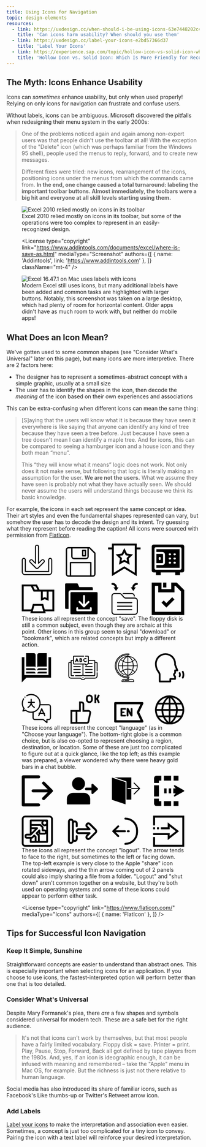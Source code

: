 ```yaml
---
title: Using Icons for Navigation
topic: design-elements
resources:
  - link: https://uxdesign.cc/when-should-i-be-using-icons-63e7448202c4
    title: 'Can icons harm usability? When should you use them'
  - link: https://uxdesign.cc/label-your-icons-e2bd57366d37
    title: 'Label Your Icons'
  - link: https://experience.sap.com/topic/hollow-icon-vs-solid-icon-which-is-more-friendly-for-recognizing/
    title: 'Hollow Icon vs. Solid Icon: Which Is More Friendly for Recognizing?'
---
```


## The Myth: Icons Enhance Usability

Icons can _sometimes_ enhance usability, but only when used properly! Relying on only icons for navigation can frustrate and confuse users.

Without labels, icons can be ambiguous. Microsoft discovered the pitfalls when redesigning their menu system in the early 2000s:

<Blockquote
  author="Jensen Harris via Microsoft"
  link="https://docs.microsoft.com/en-us/archive/blogs/jensenh/the-importance-of-labels"
  title="The Importance of Labels"
>
  <p>
    One of the problems noticed again and again among non-expert users was that people didn't use the toolbar at all! With the exception of the "Delete" icon (which was perhaps familiar from the Windows 95 shell), people used the menus to reply, forward, and to create new messages.
  </p>
  <p>
    Different fixes were tried: new icons, rearrangement of the icons, positioning icons under the menus from which the commands came from. <strong>In the end, one change caused a total turnaround: labeling the important toolbar buttons. Almost immediately, the toolbars were a big hit and everyone at all skill levels starting using them.</strong>
  </p>
</Blockquote>

<figure>

  <Img src="./old-excel.png" alt="Excel 2010 relied mostly on icons in its toolbar" />

  <figcaption>
    Excel 2010 relied mostly on icons in its toolbar, but some of the operations were too complex to represent in an easily-recognized design.
  </figcaption>

  <License
    type="copyright"
    link="https://www.addintools.com/documents/excel/where-is-save-as.html"
    mediaType="Screenshot"
    authors={[
      { name: 'Addintools', link: 'https://www.addintools.com' },
    ]}
    className="mt-4"
  />

</figure>

<figure>

  <FullWidthContainer>

  <Img src="./excel-text-labels.png" alt="Excel 16.47.1 on Mac uses labels with icons" />

  </FullWidthContainer>

  <figcaption>
    Modern Excel still uses icons, but many additional labels have been added and common tasks are highlighted with larger buttons. Notably, this screenshot was taken on a large desktop, which had plenty of room for horizontal content. Older apps didn't have as much room to work with, but neither do mobile apps!
  </figcaption>

</figure>

## What Does an Icon Mean?

We've gotten used to some common shapes (see "Consider What's Universal" later on this page), but many icons are more interpretive. There are 2 factors here:

- The designer has to represent a sometimes-abstract concept with a simple graphic, usually at a small size
- The user has to identify the shapes in the icon, then decode the _meaning_ of the icon based on their own experiences and associations

This can be extra-confusing when different icons can mean the same thing:

<Blockquote
  author="Mary Formanek"
  link="https://uxdesign.cc/label-your-icons-e2bd57366d37"
  title="Label Your Icons"
>
  <p>
    [S]aying that the users will know what it is because they have seen it
    everywhere is like saying that anyone can identify any kind of tree because
    they have seen a tree before. Just because I have seen a tree doesn't mean I
    can identify a maple tree. And for icons, this can be compared to seeing a
    hamburger icon and a house icon and they both mean “menu”.
  </p>
  <p>
    This “they will know what it means” logic does not work. Not only does it
    not make sense, but following that logic is literally making an assumption
    for the user. <strong>We are not the users.</strong> What we assume they
    have seen is probably not what they have actually seen. We should never
    assume the users will understand things because we think its basic
    knowledge.
  </p>
</Blockquote>

For example, the icons in each set represent the same concept or idea. Their art styles and even the fundamental shapes represented can vary, but somehow the user has to decode the design and its intent. Try guessing what they represent before reading the caption! All icons were sourced with permission from [FlatIcon](https://www.flaticon.com/).

<figure>
  <Panel>
    <svg xmlns="http://www.w3.org/2000/svg" viewBox="0 0 500 220" className="w-full fill-current h-64">
      <path d="M299.062,64.865l16.563-8.708,16.563,8.708-3.163-18.444,13.4-13.061-18.518-2.691-8.282-16.781-8.282,16.781L288.825,33.36l13.4,13.061Zm2.354-27.414,9.818-1.427,4.391-8.9,4.391,8.9,9.818,1.427-7.105,6.925,1.678,9.778-8.782-4.617-8.781,4.617,1.677-9.778Z"/><path d="M365.625,11.719H353.711V0H277.539V11.719H265.625v5.859h11.914V99.994l38.086-23.317,38.086,23.317V17.578h11.914ZM347.852,89.537l-32.227-19.73L283.4,89.537V5.859h64.454Z"/><path d="M226.473,27.761,209.806,11.1a2.079,2.079,0,0,0-1.473-.611H143.75a8.342,8.342,0,0,0-8.333,8.334v75a8.343,8.343,0,0,0,8.333,8.333h75a8.342,8.342,0,0,0,8.333-8.333V29.234A2.085,2.085,0,0,0,226.473,27.761ZM156.25,14.651h45.833v25a4.17,4.17,0,0,1-4.166,4.166h-37.5a4.17,4.17,0,0,1-4.167-4.166Zm54.167,83.333H152.083v-37.5h58.334Zm12.5-4.166a4.171,4.171,0,0,1-4.167,4.166h-4.167V58.4a2.082,2.082,0,0,0-2.083-2.084H150a2.082,2.082,0,0,0-2.083,2.084V97.984H143.75a4.171,4.171,0,0,1-4.167-4.166v-75a4.171,4.171,0,0,1,4.167-4.167h8.333v25a8.343,8.343,0,0,0,8.334,8.333h37.5a8.342,8.342,0,0,0,8.333-8.333v-25h1.221L222.917,30.1Z"/><path d="M187.5,39.651h8.333a2.083,2.083,0,0,0,2.084-2.084V20.9a2.083,2.083,0,0,0-2.084-2.084H187.5a2.082,2.082,0,0,0-2.083,2.084V37.567A2.082,2.082,0,0,0,187.5,39.651Zm2.083-16.667h4.167v12.5h-4.167Z"/><path d="M432.775,31.534h-18.5V60.228h18.5a2.053,2.053,0,0,0,2.051-2.051V33.585A2.053,2.053,0,0,0,432.775,31.534Zm-5.343,16.323a2.93,2.93,0,0,1-5.86,0V43.9a2.93,2.93,0,0,1,5.86,0Z"/><path d="M414.275,17.2v8.473h18.5a7.919,7.919,0,0,1,7.911,7.91V58.177a7.92,7.92,0,0,1-7.911,7.91h-18.5V74.56h71.45V17.2Zm42.3,44.457h-1.427a2.93,2.93,0,1,1,0-5.859h1.427a2.93,2.93,0,1,1,0,5.859Zm0-12.849h-1.427a2.93,2.93,0,1,1,0-5.86h1.427a2.93,2.93,0,1,1,0,5.86Zm0-12.848h-1.427a2.93,2.93,0,1,1,0-5.859h1.427a2.93,2.93,0,1,1,0,5.859Zm14.643,25.7h-1.428a2.93,2.93,0,1,1,0-5.859h1.428a2.93,2.93,0,1,1,0,5.859Zm0-12.849h-1.428a2.93,2.93,0,0,1,0-5.86h1.428a2.93,2.93,0,0,1,0,5.86Zm0-12.848h-1.428a2.93,2.93,0,1,1,0-5.859h1.428a2.93,2.93,0,1,1,0,5.859Z"/><path d="M400,8.786v74.19a5.859,5.859,0,0,0,5.859,5.859h7.028v7.256a.976.976,0,0,0,.976.976h12.858a.976.976,0,0,0,.976-.976V88.835H472.3v7.256a.976.976,0,0,0,.976.976h12.858a.976.976,0,0,0,.976-.976V88.835h7.028A5.859,5.859,0,0,0,500,82.976V8.786a5.859,5.859,0,0,0-5.859-5.859H405.859A5.859,5.859,0,0,0,400,8.786Zm91.584,66.75a4.889,4.889,0,0,1-4.883,4.883H413.3a4.889,4.889,0,0,1-4.883-4.883V16.226a4.889,4.889,0,0,1,4.883-4.883h73.4a4.889,4.889,0,0,1,4.883,4.883Z"/><path d="M46.875,78.117a6.228,6.228,0,0,1-4.419-1.828L24.778,58.612a6.25,6.25,0,0,1,8.839-8.839l7.008,7.008V9.37a6.25,6.25,0,0,1,12.5,0V56.781l7.008-7.008a6.25,6.25,0,0,1,8.839,8.839L51.3,76.289a6.232,6.232,0,0,1-4.42,1.828Zm-2.21-4.037a3.13,3.13,0,0,0,4.42,0L66.762,56.4A3.125,3.125,0,1,0,62.431,51.9c-.03.029-.059.058-.087.088l-9.676,9.675A1.562,1.562,0,0,1,50,60.553V9.37a3.125,3.125,0,0,0-6.25,0V60.553a1.562,1.562,0,0,1-2.667,1.105l-9.677-9.675A3.125,3.125,0,1,0,26.9,56.314c.029.03.058.059.088.087L44.665,74.079Z"/><path d="M84.375,96.87h-75A9.386,9.386,0,0,1,0,87.5V50a6.25,6.25,0,0,1,12.5,0V84.37H81.25V50a6.25,6.25,0,0,1,12.5,0V87.5A9.386,9.386,0,0,1,84.375,96.87ZM6.25,46.87A3.129,3.129,0,0,0,3.125,50V87.5a6.257,6.257,0,0,0,6.25,6.25h75a6.257,6.257,0,0,0,6.25-6.25V50a3.125,3.125,0,0,0-6.25,0V85.933A1.563,1.563,0,0,1,82.812,87.5H10.937a1.563,1.563,0,0,1-1.562-1.562V50A3.129,3.129,0,0,0,6.25,46.87Z"/><path d="M218.708,137.083v6.1h-67.66a7.083,7.083,0,0,0-7.084,7.083v50.772h-7.3a3.328,3.328,0,0,1-3.328-3.328V125.741a3.328,3.328,0,0,1,3.328-3.328h33.131a2.981,2.981,0,0,1,2.7,1.715L177,133.755H215.38A3.328,3.328,0,0,1,218.708,137.083Z"/><path d="M230.005,149.046H153.019a3.2,3.2,0,0,0-3.195,3.2v62.018a3.328,3.328,0,0,0,3.328,3.328h76.853a3.328,3.328,0,0,0,3.328-3.328V152.374a3.328,3.328,0,0,0-3.328-3.328Zm-54.461,28.269a2.93,2.93,0,0,1,4.143,0l8.963,8.963v-24.91a2.93,2.93,0,1,1,5.859,0v24.91l8.963-8.963a2.93,2.93,0,0,1,4.143,4.143s-13.53,13.484-13.983,13.98a2.908,2.908,0,0,1-4.125-.015l-13.963-13.965A2.93,2.93,0,0,1,175.544,177.315Zm39.891,27.95a2.929,2.929,0,0,1-2.93,2.929H170.652a2.931,2.931,0,0,1-2.93-2.929v-6.618a2.93,2.93,0,0,1,5.859,0v3.688h36v-3.688a2.93,2.93,0,0,1,5.859,0Z"/><path d="M100,141.832H54.913l-8.257-16.07H0v82.617H27.848l-1.618,5.859H73.77l-1.618-5.859H100Zm-35.352,5.859h12.11V167.28l-6.055-2.5-6.055,2.5Zm-21.569-16.07,5.247,10.211h-8.4l-5.246-10.211Zm-9.153,76.758,4.633-16.8H61.441l4.633,16.8Zm60.215-5.859h-23.6l-4.635-16.8H34.1l-4.635,16.8H5.859v-70.9H28.094l8.258,16.07H58.789V176.04L70.7,171.119l11.914,4.921V147.691H94.141Z"/><path d="M347.917,219.219h-62.5a9.384,9.384,0,0,1-9.375-9.375V161.406a9.384,9.384,0,0,1,9.375-9.375h15.625a8.529,8.529,0,0,1,6.368,2.86l7.647,8.6a7.746,7.746,0,0,0,5.791,2.6h27.069a9.385,9.385,0,0,1,9.375,9.375v34.375A9.385,9.385,0,0,1,347.917,219.219Zm-62.5-64.063a6.25,6.25,0,0,0-6.25,6.25v48.438a6.25,6.25,0,0,0,6.25,6.25h62.5a6.25,6.25,0,0,0,6.25-6.25V175.469a6.25,6.25,0,0,0-6.25-6.25H320.848a10.882,10.882,0,0,1-8.125-3.65l-7.647-8.6a5.4,5.4,0,0,0-4.034-1.81Z"/><path d="M346.354,162.969a1.562,1.562,0,0,1-1.562-1.563,6.25,6.25,0,0,0-6.25-6.25H311.979a1.563,1.563,0,0,1,0-3.125h26.563a9.385,9.385,0,0,1,9.375,9.375A1.563,1.563,0,0,1,346.354,162.969Z"/><path d="M293.229,134.844a14.063,14.063,0,0,0-14.062-14.063,3.125,3.125,0,0,0,0,6.25,7.813,7.813,0,0,1,7.812,7.813h-4.687l7.812,10.937,7.813-10.937Z"/><path d="M340.1,134.844a14.063,14.063,0,0,1,14.063-14.063,3.125,3.125,0,0,1,0,6.25,7.813,7.813,0,0,0-7.813,7.813h4.688l-7.813,10.937-7.812-10.937Z"/><path d="M338.542,183.281h-43.75a1.563,1.563,0,1,1,0-3.125h43.75a1.563,1.563,0,0,1,0,3.125Z"/><path d="M338.542,194.219h-43.75a1.563,1.563,0,1,1,0-3.125h43.75a1.563,1.563,0,0,1,0,3.125Z"/><path d="M338.542,205.156h-43.75a1.563,1.563,0,1,1,0-3.125h43.75a1.563,1.563,0,0,1,0,3.125Z"/><path d="M477,120H460v20H430V120H400V220H500V143Zm13,90H410V130h10v20h50V130h3l17,17Z"/><path d="M445,183l-8-8-7,7,15,15,25-25-7-7Z"/><path d="M435,120h10v15H435Z"/>
    </svg>
  </Panel>

  <figcaption>
    These icons all represent the concept "save". The floppy disk is still a common subject, even though they are archaic at this point. Other icons in this group seem to signal "download" or "bookmark", which are related concepts but imply a different action.
  </figcaption>
</figure>

<figure>
  <Panel>
    <svg xmlns="http://www.w3.org/2000/svg" viewBox="0 0 500.107 220" className="w-full fill-current h-64">
      <path d="M486.925,143.172A45,45,0,1,0,500.107,175,44.711,44.711,0,0,0,486.925,143.172Zm-40.358-6.981a57.374,57.374,0,0,0-4.774,5.255,54.7,54.7,0,0,0-7.012,11.3H422.2A39.837,39.837,0,0,1,446.567,136.191ZM419.185,158.02h13.5a52.945,52.945,0,0,0-2.665,14.338H415.461A39.441,39.441,0,0,1,419.185,158.02Zm-3.724,19.612h14.564a52.937,52.937,0,0,0,2.665,14.338h-13.5A39.436,39.436,0,0,1,415.461,177.632Zm6.74,19.612h12.58a54.712,54.712,0,0,0,7.012,11.3,57.506,57.506,0,0,0,4.774,5.255A39.839,39.839,0,0,1,422.2,197.244Zm30.264,14.811a51.927,51.927,0,0,1-6.557-6.808,50.29,50.29,0,0,1-5.266-8h11.823Zm0-20.085h-14.2a47.2,47.2,0,0,1-2.957-14.338h17.159Zm0-19.612H435.306a47.214,47.214,0,0,1,2.959-14.338h14.2Zm0-19.612H440.642a50.24,50.24,0,0,1,5.141-7.845,51.784,51.784,0,0,1,6.682-6.958Zm42.278,19.612H480.178a52.905,52.905,0,0,0-2.664-14.338h13.5A39.441,39.441,0,0,1,494.743,172.358ZM488,152.746h-12.58a54.748,54.748,0,0,0-7.012-11.3,57.519,57.519,0,0,0-4.774-5.255A39.837,39.837,0,0,1,488,152.746Zm-30.264-14.81a51.8,51.8,0,0,1,6.556,6.808,50.175,50.175,0,0,1,5.267,8H457.739Zm0,20.084h14.2a47.177,47.177,0,0,1,2.958,14.338H457.739Zm0,19.612H474.9a47.209,47.209,0,0,1-2.96,14.338h-14.2Zm0,34.415v-14.8h11.823a50.193,50.193,0,0,1-5.141,7.845A51.784,51.784,0,0,1,457.739,212.047Zm5.9,1.753a57.652,57.652,0,0,0,4.774-5.255,54.712,54.712,0,0,0,7.012-11.3H488A39.839,39.839,0,0,1,463.637,213.8Zm27.382-21.83h-13.5a52.9,52.9,0,0,0,2.664-14.338h14.565A39.436,39.436,0,0,1,491.019,191.97Z"/><path d="M338.088,169.349c-1.369,0-2.738.492-2.738,1.65v11.937l-5.688-10.848c-1.334-2.563-2.071-2.739-4.037-2.739-1.37,0-2.739.527-2.739,1.685v22.294c0,1.124,1.369,1.685,2.739,1.685s2.738-.561,2.738-1.685V181.391l6.671,12.148a3.062,3.062,0,0,0,3.054,1.474c1.369,0,2.738-.561,2.738-1.685V171C340.826,169.841,339.457,169.349,338.088,169.349Z"/><path d="M318.849,174.124c1.054,0,1.651-1.124,1.651-2.423,0-1.123-.492-2.352-1.651-2.352h-12.5c-1.194,0-2.388.562-2.388,1.685v22.294c0,1.124,1.194,1.685,2.388,1.685h12.5c1.159,0,1.651-1.228,1.651-2.352,0-1.3-.6-2.422-1.651-2.422H309.44V184.27h5.267c1.158,0,1.65-1.123,1.65-2.071,0-1.124-.6-2.142-1.65-2.142H309.44v-5.933Z"/><path d="M361.447,182.224,374.091,155.6a3.515,3.515,0,0,0-3.176-5.025H287.938a3.516,3.516,0,0,0-3.516,3.516v56.256a3.516,3.516,0,0,0,3.516,3.516h82.977a3.516,3.516,0,0,0,3.176-5.025Zm-69.993,24.612V157.612h73.9l-10.975,23.1a3.521,3.521,0,0,0,0,3.018l10.975,23.1Z"/><path d="M82.626,157.286H57.9c.078-.867.121-1.745.121-2.633a29.018,29.018,0,0,0-43.507-25.135,1.758,1.758,0,1,0,1.76,3.044A25.5,25.5,0,1,1,29.01,180.148a25.211,25.211,0,0,1-15.986-5.637,1.761,1.761,0,0,0-1.62-.311l-4.667,1.22L8.565,171.4a1.757,1.757,0,0,0-.178-1.763,25.507,25.507,0,0,1-1.449-27.754A1.758,1.758,0,1,0,3.9,140.122a29.03,29.03,0,0,0,1.053,30.739l-2.943,6.467a1.758,1.758,0,0,0,2.044,2.429l7.477-1.954a29,29,0,0,0,21.523,5.578v15.394a7.392,7.392,0,0,0,7.383,7.384H65.3l11.118,9.095a1.758,1.758,0,0,0,2.871-1.361v-7.734h3.34a7.392,7.392,0,0,0,7.384-7.384V164.67A7.392,7.392,0,0,0,82.626,157.286Zm3.868,41.489a3.873,3.873,0,0,1-3.868,3.868h-5.1A1.758,1.758,0,0,0,75.77,204.4v5.783l-8.683-7.1c-.479-.436-.9-.436-1.839-.436H40.433a3.873,3.873,0,0,1-3.867-3.868V182.663a29.108,29.108,0,0,0,20.8-21.861H82.626a3.872,3.872,0,0,1,3.868,3.868ZM70.278,186.927a1.757,1.757,0,0,0-.748-3.347h-.72l-5.67-12.921a1.758,1.758,0,0,0-3.22,0L54.251,183.58h-.72a1.757,1.757,0,0,0-.748,3.347l-2.112,4.813a1.758,1.758,0,1,0,3.219,1.412l2.658-6.056h9.965l2.657,6.056a1.758,1.758,0,1,0,3.22-1.412ZM58.09,183.58l3.44-7.84,3.44,7.84ZM9.74,137.139a1.758,1.758,0,1,0-1.243-.515A1.774,1.774,0,0,0,9.74,137.139Zm8.777,28.213a1.758,1.758,0,1,0,1.69,3.083,20.128,20.128,0,0,0,8.7-9.438,20.133,20.133,0,0,0,8.7,9.438,1.758,1.758,0,0,0,1.691-3.083,16.626,16.626,0,0,1-8.446-12.1H38.66a1.758,1.758,0,0,0,0-3.516H30.666v-7.326a1.758,1.758,0,1,0-3.516,0v7.326H20.8a1.758,1.758,0,0,0,0,3.516h6.163A16.626,16.626,0,0,1,18.517,165.352Z"/><path d="M208.078,127.357a10.56,10.56,0,0,0-10.548,10.548v5.274a10.548,10.548,0,0,0,21.1,0v-5.274A10.559,10.559,0,0,0,208.078,127.357Zm5.273,15.822a5.274,5.274,0,0,1-10.547,0v-5.274a5.274,5.274,0,1,1,10.547,0Zm26.725-13.5-4.735-2.323-5.175,10.552h-.993V127.357H223.9v26.369h5.274V143.179h.968l5.161,10.9,4.766-2.258-5.331-11.254Zm-34.635,45.5H192.256V156.715a7.919,7.919,0,0,0-7.91-7.911h-7.911v26.369H150.066v42.19h50.1a7.929,7.929,0,0,0,7.757-6.353l5.274-26.369a7.921,7.921,0,0,0-7.757-9.468Zm-39.554,36.916H155.34V180.447h10.547Zm42.139-28.483-5.273,26.369a2.642,2.642,0,0,1-2.586,2.114H171.161V180.447h10.548V154.078h2.637a2.64,2.64,0,0,1,2.637,2.637v23.732h18.458A2.64,2.64,0,0,1,208.026,183.606Z"/><path d="M410.1,32.259c0,14.241,4.762,21.119,8.239,26.14,2.055,2.968,3.539,5.112,3.539,7.878v21.1a2.637,2.637,0,0,0,2.637,2.637h32.7a2.637,2.637,0,0,0,2.637-2.637V82.1h12.13a2.637,2.637,0,0,0,2.637-2.637V71.551a2.639,2.639,0,0,0-1.167-2.189c-.979-.671-2.349-2.122-2.349-3.085,0-1.052,1.555-2.552,2.349-3.085A2.637,2.637,0,0,0,474.616,61V55.729h4.4a2.638,2.638,0,0,0,2.443-3.63L474.616,35.26v-3a32.26,32.26,0,0,0-64.519,0Zm5.274,0a26.986,26.986,0,0,1,53.971,0v3.517a2.636,2.636,0,0,0,.194.992l5.558,13.687h-3.115a2.637,2.637,0,0,0-2.637,2.637v6.633c-1.4,1.228-3.516,3.575-3.516,6.552s2.115,5.324,3.516,6.552v4h-12.13a2.637,2.637,0,0,0-2.637,2.637v5.273H427.149V66.277c0-4.414-2.175-7.555-4.477-10.88C419.419,50.7,415.371,44.853,415.371,32.259Zm79.334,22.466a2.638,2.638,0,0,1,3.431,1.463,27.334,27.334,0,0,1,0,20.383,2.637,2.637,0,0,1-4.894-1.967,22.053,22.053,0,0,0,0-16.449A2.637,2.637,0,0,1,494.705,54.725Zm-9.786,3.934a2.637,2.637,0,0,1,3.43,1.463,16.785,16.785,0,0,1,0,12.515,2.637,2.637,0,0,1-4.894-1.967,11.5,11.5,0,0,0,0-8.581A2.637,2.637,0,0,1,484.919,58.659Z"/><path d="M312.991,82.8a1.055,1.055,0,0,0,0,2.109h.642a1.055,1.055,0,1,0,0-2.109Z"/><path d="M317.038,84.911h12.631a1.055,1.055,0,0,0,0-2.109H317.038a1.055,1.055,0,0,0,0,2.109Z"/><path d="M327.659,8.74V6.329h2.5a.967.967,0,0,0,1.017-.913c0-.024,0-.048,0-.072V2.285a1.023,1.023,0,0,0-.992-1.054h-5.867a37.767,37.767,0,0,0-.7,75.527v2.7h-9.649a6.633,6.633,0,0,0-6.7,6.6v1.666a1.071,1.071,0,0,0,1.074,1.055h36.393a1.037,1.037,0,0,0,1.033-1.041v-1.68a6.6,6.6,0,0,0-6.6-6.6h-9.926V76.825h.916a1.075,1.075,0,0,0,1.018-1.113V72.653a1.066,1.066,0,0,0-1.018-1.1h-2.5V69.257a30.277,30.277,0,0,0,0-60.517ZM346.7,19.352a27.743,27.743,0,0,1-5.322,4.313,28.832,28.832,0,0,0-9.445-12.314A28.135,28.135,0,0,1,346.7,19.352ZM327.659,37.973V30a30.284,30.284,0,0,0,12.64-3.264,38.442,38.442,0,0,1,1.847,11.241Zm14.487,2.109A38.277,38.277,0,0,1,340.3,51.294,30.317,30.317,0,0,0,327.659,48V40.082ZM339.6,24.722a28.032,28.032,0,0,1-11.938,3.163V11.115A26.549,26.549,0,0,1,339.6,24.722Zm-.49,56.849a4.486,4.486,0,0,1,4.549,4.423c0,.021,0,.042,0,.064v.611H309.376v-.611a4.521,4.521,0,0,1,4.59-4.487Zm-13.382-2.109V76.825h1.406v2.637ZM324.316,4.219a34.721,34.721,0,0,0,0,69.441h4.749v1.055h-4.749a35.688,35.688,0,0,1,0-71.375h4.749v.879ZM310.908,25.746a40.5,40.5,0,0,0-2.09,12.227H298.389a27.878,27.878,0,0,1,6.5-16.952A29.713,29.713,0,0,0,310.908,25.746ZM306.3,19.427a28.149,28.149,0,0,1,14.841-8.076,28.85,28.85,0,0,0-9.47,12.376A27.623,27.623,0,0,1,306.3,19.427Zm2.521,20.655a40.374,40.374,0,0,0,2.09,12.2,29.741,29.741,0,0,0-6.023,4.725,28.233,28.233,0,0,1-6.5-16.93Zm2.85,14.189a28.862,28.862,0,0,0,9.47,12.376,28.149,28.149,0,0,1-14.84-8.076A27.55,27.55,0,0,1,311.668,54.271Zm1.924-1.044a28.454,28.454,0,0,1,11.957-3.115v16.77a25.87,25.87,0,0,1-11.957-13.655Zm-.767-1.981a38.174,38.174,0,0,1-1.9-11.164h14.622V48A30.338,30.338,0,0,0,312.825,51.246Zm-1.9-13.273a38.372,38.372,0,0,1,1.9-11.193A30.322,30.322,0,0,0,325.549,30v7.976Zm2.665-13.2a25.877,25.877,0,0,1,11.957-13.655V27.886a28.447,28.447,0,0,1-11.956-3.116ZM296.324,39a30.217,30.217,0,0,0,29.225,30.259v2.294h-1.233a32.611,32.611,0,0,1,0-65.222h1.233V8.74A30.218,30.218,0,0,0,296.325,39Zm31.335,11.114A28.046,28.046,0,0,1,339.6,53.275a26.545,26.545,0,0,1-11.937,13.607Zm4.276,16.535a28.838,28.838,0,0,0,9.445-12.314,27.712,27.712,0,0,1,5.322,4.313A28.142,28.142,0,0,1,331.935,66.647ZM348.12,57.1a29.843,29.843,0,0,0-5.977-4.759,40.392,40.392,0,0,0,2.111-12.259h10.429A27.921,27.921,0,0,1,348.12,57.1Zm6.564-19.127h-10.43a40.6,40.6,0,0,0-2.111-12.287,29.832,29.832,0,0,0,5.977-4.745A27.963,27.963,0,0,1,354.684,37.973Z"/><path d="M232.022,56.324a1.318,1.318,0,0,0,1.318-1.318V30.9a3.339,3.339,0,0,0-3.335-3.335h-3.953V23.375a2.52,2.52,0,0,0-2.517-2.517h-17V11.5a3.523,3.523,0,0,0-3.519-3.518h-7.152a1.319,1.319,0,1,0,0,2.637h7.152a.883.883,0,0,1,.882.881V31.223a.883.883,0,0,1-.882.881h-1.12a2.153,2.153,0,0,0-1.86,1.074l-1.472,2.549-1.471-2.549a2.152,2.152,0,0,0-1.86-1.074H161.266a.883.883,0,0,1-.882-.881V11.5a.883.883,0,0,1,.882-.881h29.323a1.319,1.319,0,1,0,0-2.637H161.266a3.523,3.523,0,0,0-3.519,3.518v9.361h-4.61a2.52,2.52,0,0,0-2.517,2.517V27.56h-3.954a3.339,3.339,0,0,0-3.335,3.335V70.122a8.275,8.275,0,0,0,8.266,8.266h29.128a.657.657,0,0,1,.633.471c.036.121.057.148.378.9a3.277,3.277,0,0,0,3.133,2.269H191.8a3.278,3.278,0,0,0,3.133-2.269c.33-.775.342-.783.378-.9a.657.657,0,0,1,.633-.471h29.128a8.275,8.275,0,0,0,8.266-8.266V60.277a1.319,1.319,0,0,0-2.637,0v9.845a5.635,5.635,0,0,1-5.629,5.629H195.946a3.277,3.277,0,0,0-3.133,2.269l-.327.763c-.049.115-.155.611-.684.611h-6.933a.657.657,0,0,1-.633-.471c-.035-.12-.046-.124-.378-.9a3.276,3.276,0,0,0-3.133-2.269H151.6a5.635,5.635,0,0,1-5.629-5.629V30.9a.7.7,0,0,1,.7-.7h3.954V68.24a2.52,2.52,0,0,0,2.517,2.517h6.855a1.319,1.319,0,1,0,0-2.637h-6.735V23.5h4.49v7.728a3.523,3.523,0,0,0,3.519,3.518h25.751V64.916a3.207,3.207,0,0,1-3.2,3.2H165.264a1.319,1.319,0,1,0,0,2.637h18.55a5.834,5.834,0,0,0,4.522-2.149,5.832,5.832,0,0,0,4.522,2.149h30.677a2.52,2.52,0,0,0,2.517-2.517V30.2h3.953a.7.7,0,0,1,.7.7V55.006a1.317,1.317,0,0,0,1.318,1.318Zm-8.607,11.8H192.858a3.207,3.207,0,0,1-3.2-3.2V34.741h5.293l1.755,3.038a2.147,2.147,0,0,0,3.719,0l1.754-3.039h.838a3.5,3.5,0,0,0,2.577-1.131h11.089a1.319,1.319,0,0,0,0-2.637H206.531V23.5h16.883V68.12Z"/><path d="M216.679,39.984h-20.29a1.319,1.319,0,0,0,0,2.637h20.29a1.319,1.319,0,1,0,0-2.637Z"/><path d="M216.679,48.994h-20.29a1.319,1.319,0,0,0,0,2.637h20.29a1.319,1.319,0,1,0,0-2.637Z"/><path d="M216.679,58.005h-20.29a1.319,1.319,0,0,0,0,2.637h20.29a1.319,1.319,0,1,0,0-2.637Z"/><path d="M159.992,42.621h20.29a1.319,1.319,0,0,0,0-2.637h-20.29a1.319,1.319,0,0,0,0,2.637Z"/><path d="M159.992,51.631h20.29a1.319,1.319,0,0,0,0-2.637h-20.29a1.319,1.319,0,0,0,0,2.637Z"/><path d="M159.992,60.642h20.29a1.319,1.319,0,0,0,0-2.637h-20.29a1.319,1.319,0,0,0,0,2.637Z"/><path d="M187.017,74.382v.792a1.319,1.319,0,1,0,2.637,0v-.792a1.319,1.319,0,1,0-2.637,0Z"/><path d="M170.921,16.289a1.529,1.529,0,0,0-1.419-.95h0a1.531,1.531,0,0,0-1.419.954l-.011.03-3.585,9.411a1.318,1.318,0,1,0,2.464.939l.57-1.495h3.939l.563,1.491a1.318,1.318,0,0,0,2.467-.931l-3.552-9.412-.015-.037Zm-2.4,6.252.975-2.558.965,2.558Z"/><path d="M181.78,15.2h-2.773a1.319,1.319,0,0,0-1.319,1.318v9.547a1.32,1.32,0,0,0,1.319,1.318h.006s2.548-.011,3.251-.011a3.886,3.886,0,0,0,2.522-6.844A3.508,3.508,0,0,0,181.78,15.2Zm0,2.637a.878.878,0,1,1,0,1.756l-1.455,0V17.835Zm.484,6.9c-.359,0-1.2,0-1.939.006V22.232c.775,0,.807,0,1.939,0a1.251,1.251,0,1,1,0,2.5Z"/><path d="M195.554,17.835a3.432,3.432,0,0,1,1.931.589,1.318,1.318,0,1,0,1.476-2.185,6.092,6.092,0,1,0-3.407,11.142,5.162,5.162,0,0,0,3.5-1.282,5.088,5.088,0,0,0,.521-.537,1.319,1.319,0,1,0-2.021-1.694,2.626,2.626,0,0,1-.254.262,2.536,2.536,0,0,1-1.743.614,3.455,3.455,0,0,1,0-6.909Z"/><path d="M37.2,57.1H13.292v5.274H42.474A5.28,5.28,0,0,0,37.2,57.1Z"/><path d="M37.2,46.549H13.292v5.274H37.2a10.482,10.482,0,0,1,5.274,1.419V51.823A5.28,5.28,0,0,0,37.2,46.549Z"/><path d="M53.022,46.549a5.281,5.281,0,0,0-5.274,5.274v1.419a10.488,10.488,0,0,1,5.274-1.419H76.931V46.549Z"/><path d="M53.022,57.1a5.281,5.281,0,0,0-5.274,5.274H76.931V57.1Z"/><path d="M82.205,12.268V67.645H8.018V12.268H.107V90.01L14.56,75.556H90.116V12.268Z"/><path d="M47.748,42.694a10.488,10.488,0,0,1,5.274-1.419H76.931V0H53.022a5.28,5.28,0,0,0-5.274,5.274Z"/><path d="M13.292,41.275H37.2a10.482,10.482,0,0,1,5.274,1.419V5.274A5.279,5.279,0,0,0,37.2,0H13.292Z"/>
    </svg>
  </Panel>

  <figcaption>
    These icons all represent the concept "language" (as in "Choose your language"). The bottom-right globe is a common choice, but is also co-opted to represent choosing a region, destination, or location. Some of these are just too complicated to figure out at a quick glance, like the top left; as this example was prepared, a viewer wondered why there were heavy gold bars in a chat bubble.
  </figcaption>
</figure>

<figure>
  <Panel>
    <svg xmlns="http://www.w3.org/2000/svg" viewBox="0 0 500 220" className="w-full fill-current h-64">
      <path d="M207.561,89.756H141.74a2.993,2.993,0,0,1-2.991-2.992V72.8A18.971,18.971,0,0,1,157.7,53.853h33.908A18.971,18.971,0,0,1,210.553,72.8V86.764A2.993,2.993,0,0,1,207.561,89.756Zm-32.91-43.881a19.946,19.946,0,1,0-19.946-19.946A19.946,19.946,0,0,0,174.651,45.875Zm44.922-19.148a3,3,0,0,0-5.031,2.194V37.9H198.586a3.989,3.989,0,0,0,0,7.978h15.956v8.976a3,3,0,0,0,5.031,2.194L233.534,44.08a3,3,0,0,0,0-4.388ZM70.63,20.9c-.037-.039-.076-.077-.114-.114a4.675,4.675,0,1,0-6.485,6.735L79.753,43.2H34.967a4.675,4.675,0,1,0,0,9.349H79.753L64.031,68.216a4.674,4.674,0,1,0,6.6,6.621L94.367,51.181l.012-.012a4.675,4.675,0,0,0-.012-6.611ZM4.675,95.739H51.609a4.675,4.675,0,1,0,0-9.349H9.349V9.35h42.26a4.675,4.675,0,0,0,0-9.35H4.675A4.675,4.675,0,0,0,0,4.675V91.064A4.675,4.675,0,0,0,4.675,95.739ZM325.262,40.7a1.492,1.492,0,0,1,1.492-1.493H337.2V6.362h-52L321.255,18.38a1.493,1.493,0,0,1,1.021,1.416V75.027H337.2V42.187h-10.45A1.492,1.492,0,0,1,325.262,40.7Zm-5.971-19.822L277.5,6.941v68.5l41.8,13.934Zm44.343,18.765L346.748,22.751a1.493,1.493,0,0,0-2.112,2.112L358.976,39.2H337.2v2.985h21.772l-14.34,14.339a1.494,1.494,0,0,0,2.112,2.113l16.886-16.888a1.492,1.492,0,0,0,.323-1.626A1.465,1.465,0,0,0,363.634,39.638Zm50.923,54.819h14.96V79.5h-7.48v-7.48H407.078v14.96A7.478,7.478,0,0,0,414.557,94.457Zm45-14.959H437.306V94.457h22.252ZM422.037,30.674H407.078V65.068h14.959Zm0-14.433h7.48V1.282h-14.96a7.479,7.479,0,0,0-7.479,7.48V23.721h14.959Zm30.248,39.108h7.351V40.39h-7.351Zm-6.668,0V40.39h-7.351V55.349ZM482.305,1.282H467.346V16.241h14.959Zm-22.747,0H437.306V16.241h22.252Zm9.023,60.773a2.119,2.119,0,0,0,2.5,3.247L498.706,49.82a2.118,2.118,0,0,0,0-3.9L471.082,30.438a2.118,2.118,0,0,0-2.5,3.246l5.188,6.706H466.3V55.349h7.466Zm-1.235,32.4h14.959V79.5H467.346Zm-63.085,59.722h5.983V130.244h83.772v83.772H410.244V190.081h-5.983V220H500V124.261H404.261Zm11.967,5.984v5.984h5.984v-5.984Zm32.911,39.026,34.792-27.059-34.792-27.058v15.091H428.2v5.984h26.926V157.3l19.061,14.827-19.061,14.828v-8.844H404.261V184.1h44.878Zm-38.895-39.026h-5.983v5.984h5.983Zm-314.5-25.587v75.108A10.327,10.327,0,0,1,85.424,220H10.316A10.328,10.328,0,0,1,0,209.684V134.576a10.327,10.327,0,0,1,10.316-10.315H85.424A10.326,10.326,0,0,1,95.739,134.576Zm-5.609,0a4.712,4.712,0,0,0-4.706-4.706H10.315a4.712,4.712,0,0,0-4.7,4.706v75.108a4.711,4.711,0,0,0,4.7,4.706H85.424a4.712,4.712,0,0,0,4.706-4.706Zm-9.412,4.507v66.1a2.805,2.805,0,0,1-2.8,2.805H27.533a2.8,2.8,0,0,1-2.8-2.805v-9.953H15.107a6.1,6.1,0,0,1-6.094-6.094v-3.289a6.1,6.1,0,0,1,6.094-6.094h9.622V139.083a2.805,2.805,0,0,1,2.805-2.805H77.913A2.805,2.805,0,0,1,80.718,139.083ZM30.339,175.714,40.5,165.553H30.822c-.162,0-.323-.008-.483-.02Zm9.494,26.659c-.012-.161-.02-.323-.02-.486v-11.2l-1.282-1.282L33.537,194.4a2.8,2.8,0,0,1-1.983.821H30.339v7.149Zm11.61-22.779v-3.1l-1.967,1.967,2.166,2.166A2.809,2.809,0,0,1,51.443,179.594Zm.822-11.852a2.8,2.8,0,0,1,4.788,1.984v7.063H70.694a.5.5,0,0,0,.484-.484v-3.289a.5.5,0,0,0-.484-.485H64.116a2.8,2.8,0,0,1-2.8-2.805v-8.7l-5.335-5.335H30.824a.5.5,0,0,0-.485.485v3.289a.492.492,0,0,0,.483.484H47.269a2.8,2.8,0,0,1,1.984,4.788l-19.8,19.8a2.8,2.8,0,0,1-1.983.821H15.107a.5.5,0,0,0-.484.484v3.289a.5.5,0,0,0,.484.484H30.392l6.156-6.156a2.806,2.806,0,0,1,1.984-.821h0a2.8,2.8,0,0,1,1.983.821l4.086,4.087a2.8,2.8,0,0,1,.822,1.983v12.359a.5.5,0,0,0,.484.485H49.2a.5.5,0,0,0,.483-.484V186.6l-6.156-6.155a2.8,2.8,0,0,1,0-3.967ZM75.108,180.5a6.077,6.077,0,0,1-4.414,1.9H54.248a2.8,2.8,0,0,1-1.037-.2l1.258,1.258a2.807,2.807,0,0,1,.822,1.984v16.447c0,.163-.008.324-.021.484H75.108Zm0-24.9A10.205,10.205,0,0,1,61.4,141.888H30.339V150.1c.16-.013.322-.021.485-.021H57.138a2.805,2.805,0,0,1,1.983.821l6.979,6.979a2.8,2.8,0,0,1,.821,1.983v7.063h3.773a6.075,6.075,0,0,1,4.414,1.9Zm0-9.118a4.592,4.592,0,1,0,0,.008ZM318.92,130.244a2.992,2.992,0,0,0,0,5.984,32.91,32.91,0,0,1,32.91,32.91v5.984a32.91,32.91,0,0,1-32.91,32.911,2.992,2.992,0,1,0,0,5.983,38.893,38.893,0,0,0,38.894-38.894v-5.984A38.894,38.894,0,0,0,318.92,130.244Zm-30.038,44.878h28.542a2.992,2.992,0,1,0,0-5.984H288.882l10.052-9.813a3,3,0,0,0-4.188-4.308l-15.318,14.959a2.992,2.992,0,0,0-.078,4.231c.025.026.051.052.078.077l15.318,14.96a3,3,0,0,0,4.188-4.309Zm40.509,0a2.992,2.992,0,0,0,0-5.984H326.4a2.992,2.992,0,1,0,0,5.984ZM172.149,187.328v8.782a9.032,9.032,0,0,1-8.993,8.981,8.845,8.845,0,0,1-3.313-.647,8.984,8.984,0,0,1-17.657-2.352V142.169a8.985,8.985,0,0,1,17.66-2.35,8.848,8.848,0,0,1,3.31-.646,9.04,9.04,0,0,1,8.993,8.989v8.773c0,4-6,4-6,0v-8.773a2.991,2.991,0,1,0-5.982,0V196.11a2.991,2.991,0,0,0,5.982,0v-8.782C166.153,183.331,172.149,183.331,172.149,187.328Zm-17.974-45.159a3,3,0,0,0-5.993,0v59.923a3,3,0,1,0,5.993,0Zm75.277,23.6a9.032,9.032,0,0,1,0,12.709l-17.985,17.994a9.279,9.279,0,0,1-6.857,2.833,9.246,9.246,0,0,1-8.694-8.694,9.263,9.263,0,0,1,2.845-6.845l2.642-2.645H175.145a9,9,0,0,1-6.733-2.874,9.38,9.38,0,0,1,0-12.232,8.995,8.995,0,0,1,6.733-2.877H201.38l-2.619-2.622a9.119,9.119,0,0,1-2.025-9.821,9,9,0,0,1,8.316-5.595,9.123,9.123,0,0,1,6.415,2.7Zm-4.237,4.249-17.983-17.985a3.089,3.089,0,0,0-2.18-.94,2.738,2.738,0,0,0-2.753,1.847,2.89,2.89,0,0,0,.7,3.33l7.743,7.743a3,3,0,0,1-2.113,5.118h-33.48a2.656,2.656,0,0,0-2.268.875,3.415,3.415,0,0,0,0,4.246,2.656,2.656,0,0,0,2.268.875h33.492a3,3,0,0,1,2.113,5.121L203,188a2.945,2.945,0,0,0-1.083,2.368,3.251,3.251,0,0,0,2.953,2.952,2.957,2.957,0,0,0,2.367-1.094l17.983-17.982A2.942,2.942,0,0,0,225.215,170.019Z"/>
    </svg>
  </Panel>

  <figcaption>
    These icons all represent the concept "logout". The arrow tends to face to the right, but sometimes to the left or facing down. The top-left example is very close to the Apple "share" icon rotated sideways, and the thin arrow coming out of 2 panels could also imply sharing a file from a folder. "Logout" and "shut down" aren't common together on a website, but they're both used on operating systems and some of these icons could appear to perform either task.
  </figcaption>

  <License
    type="copyright"
    link="https://www.flaticon.com/"
    mediaType="Icons"
    authors={[
      {
        name: 'FlatIcon'
      },
    ]}
  />
</figure>

## Tips for Successful Icon Navigation

### Keep It Simple, Sunshine

Straightforward concepts are easier to understand than abstract ones. This is especially important when selecting icons for an application. If you choose to use icons, the fastest-interpreted option will perform better than one that is too detailed.

### Consider What's Universal

Despite Mary Formanek's plea, there _are_ a few shapes and symbols considered universal for modern tech. These are a safe bet for the right audience.

<Blockquote
  author="Jensen Harris via Microsoft"
  link="https://docs.microsoft.com/en-us/archive/blogs/jensenh/the-importance-of-labels"
  title="The Importance of Labels"
>
  <p>
    It's not that icons can't work by themselves, but that most people have a fairly limited vocabulary. Floppy disk = save. Printer = print. Play, Pause, Stop, Forward, Back all got defined by tape players from the 1980s. And, yes, if an icon is ideographic enough, it can be infused with meaning and remembered – take the "Apple" menu in Mac OS, for example. But the richness is just not there relative to human language.
  </p>
</Blockquote>

Social media has also introduced its share of familiar icons, such as Facebook's Like thumbs-up or Twitter's Retweet arrow icon.

### Add Labels

[Label your icons](https://uxdesign.cc/label-your-icons-e2bd57366d37) to make the interpretation and association even easier. Sometimes, a concept is just too complicated for a tiny icon to convey. Pairing the icon with a text label will reinforce your desired interpretation.

